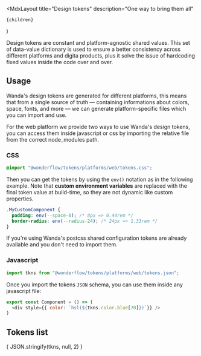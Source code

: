 
  <MdxLayout
    title="Design tokens"
    description="One way to bring them all"
  >
    {children}
  </MdxLayout>
)

Design tokens are constant and platform-agnostic shared values. This set of data-value dictionary is used to ensure a better consistency across different platforms and digita products, plus it solve the issue of hardcoding fixed values inside the code over and over.

## Usage

Wanda's design tokens are generated for different platforms, this means that from a single source of truth — containing informations about colors, space, fonts, and more — we can generate platform-specific files which you can import and use.

For the web platform we provide two ways to use Wanda's design tokens, you can access them inside javascript or css by importing the relative file from the correct node_modules path.


### CSS

```css
@import "@wonderflow/tokens/platforms/web/tokens.css";
```

Then you can get the tokens by using the `env()` notation as in the following example. Note that **custom environment variables** are replaced with the final token value at build-time, so they are not dynamic like custom properties.

```css
.MyCustomComponent {
  padding: env(--space-8); /* 8px => 0.44rem */
  border-radius: env(--radius-24); /* 24px => 1.33rem */
}
```

<Snackbar type="positive" title="About css tokens">If you're using Wanda's postcss shared configuration tokens are already available and you don't need to import them.</Snackbar>

### Javascript

```js
import tkns from "@wonderflow/tokens/platforms/web/tokens.json";
```

Once you import the tokens `JSON` schema, you can use them inside any javascript file:

```js
export const Component = () => (
  <div style={{ color: `hsl(${tkns.color.blue[70]})`}} />
)
```


## Tokens list

<CodeBlock className="language-json">
  { JSON.stringify(tkns, null, 2) }
</CodeBlock>
